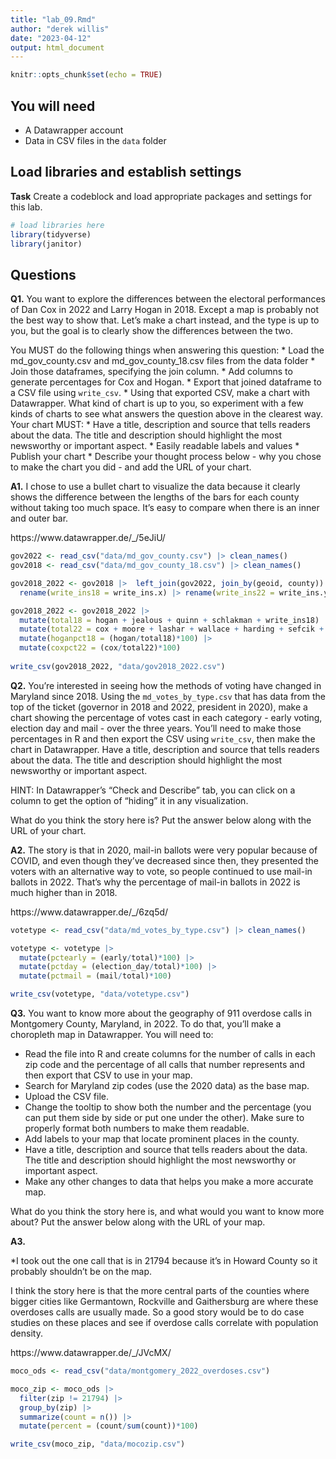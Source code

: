 ```yaml
---
title: "lab_09.Rmd"
author: "derek willis"
date: "2023-04-12"
output: html_document
---
```


```r
knitr::opts_chunk$set(echo = TRUE)
```

## You will need

-   A Datawrapper account
-   Data in CSV files in the `data` folder

## Load libraries and establish settings

**Task** Create a codeblock and load appropriate packages and settings for this lab.

```r
# load libraries here
library(tidyverse)
library(janitor)
```

## Questions

**Q1.** You want to explore the differences between the electoral performances of Dan Cox in 2022 and Larry Hogan in 2018. Except a map is probably not the best way to show that. Let's make a chart instead, and the type is up to you, but the goal is to clearly show the differences between the two.

You MUST do the following things when answering this question: \* Load the md_gov_county.csv and md_gov_county_18.csv files from the data folder \* Join those dataframes, specifying the join column. \* Add columns to generate percentages for Cox and Hogan. \* Export that joined dataframe to a CSV file using `write_csv`. \* Using that exported CSV, make a chart with Datawrapper. What kind of chart is up to you, so experiment with a few kinds of charts to see what answers the question above in the clearest way. Your chart MUST: \* Have a title, description and source that tells readers about the data. The title and description should highlight the most newsworthy or important aspect. \* Easily readable labels and values \* Publish your chart \* Describe your thought process below - why you chose to make the chart you did - and add the URL of your chart.

**A1.** I chose to use a bullet chart to visualize the data because it clearly shows the difference between the lengths of the bars for each county without taking too much space. It's easy to compare when there is an inner and outer bar. 

https://www.datawrapper.de/_/5eJiU/

```r
gov2022 <- read_csv("data/md_gov_county.csv") |> clean_names()
gov2018 <- read_csv("data/md_gov_county_18.csv") |> clean_names()

gov2018_2022 <- gov2018 |>  left_join(gov2022, join_by(geoid, county)) |> 
  rename(write_ins18 = write_ins.x) |> rename(write_ins22 = write_ins.y)

gov2018_2022 <- gov2018_2022 |> 
  mutate(total18 = hogan + jealous + quinn + schlakman + write_ins18) |> 
  mutate(total22 = cox + moore + lashar + wallace + harding + sefcik + write_ins22) |> 
  mutate(hoganpct18 = (hogan/total18)*100) |> 
  mutate(coxpct22 = (cox/total22)*100)
  
write_csv(gov2018_2022, "data/gov2018_2022.csv")
```

**Q2.** You're interested in seeing how the methods of voting have changed in Maryland since 2018. Using the `md_votes_by_type.csv` that has data from the top of the ticket (governor in 2018 and 2022, president in 2020), make a chart showing the percentage of votes cast in each category - early voting, election day and mail - over the three years. You'll need to make those percentages in R and then export the CSV using `write_csv`, then make the chart in Datawrapper. Have a title, description and source that tells readers about the data. The title and description should highlight the most newsworthy or important aspect.

HINT: In Datawrapper's "Check and Describe" tab, you can click on a column to get the option of "hiding" it in any visualization.

What do you think the story here is? Put the answer below along with the URL of your chart.

**A2.** The story is that in 2020, mail-in ballots were very popular because of COVID, and even though they've decreased since then, they presented the voters with an alternative way to vote, so people continued to use mail-in ballots in 2022. That's why the percentage of mail-in ballots in 2022 is much higher than in 2018.

https://www.datawrapper.de/_/6zq5d/

```r
votetype <- read_csv("data/md_votes_by_type.csv") |> clean_names()

votetype <- votetype |> 
  mutate(pctearly = (early/total)*100) |> 
  mutate(pctday = (election_day/total)*100) |> 
  mutate(pctmail = (mail/total)*100)

write_csv(votetype, "data/votetype.csv")
```

**Q3.** You want to know more about the geography of 911 overdose calls in Montgomery County, Maryland, in 2022. To do that, you'll make a choropleth map in Datawrapper. You will need to:

-   Read the file into R and create columns for the number of calls in each zip code and the percentage of all calls that number represents and then export that CSV to use in your map.
-   Search for Maryland zip codes (use the 2020 data) as the base map.
-   Upload the CSV file.
-   Change the tooltip to show both the number and the percentage (you can put them side by side or put one under the other). Make sure to properly format both numbers to make them readable.
-   Add labels to your map that locate prominent places in the county.
-   Have a title, description and source that tells readers about the data. The title and description should highlight the most newsworthy or important aspect.
-   Make any other changes to data that helps you make a more accurate map.

What do you think the story here is, and what would you want to know more about? Put the answer below along with the URL of your map.

**A3.** 

*I took out the one call that is in 21794 because it's in Howard County so it probably shouldn't be on the map.

I think the story here is that the more central parts of the counties where bigger cities like Germantown, Rockville and Gaithersburg are where these overdoses calls are usually made. So a good story would be to do case studies on these places and see if overdose calls correlate with population density.

https://www.datawrapper.de/_/JVcMX/

```r
moco_ods <- read_csv("data/montgomery_2022_overdoses.csv")

moco_zip <- moco_ods |> 
  filter(zip != 21794) |> 
  group_by(zip) |> 
  summarize(count = n()) |> 
  mutate(percent = (count/sum(count))*100)

write_csv(moco_zip, "data/mocozip.csv")
```

